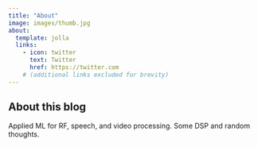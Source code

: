 ```yaml
---
title: "About"
image: images/thumb.jpg
about:
  template: jolla
  links:
    - icon: twitter
      text: Twitter
      href: https://twitter.com
    # (additional links excluded for brevity)
---
```


## About this blog

Applied ML for RF, speech, and video processing. Some DSP and random thoughts. 